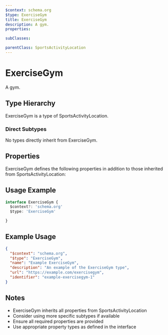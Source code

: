```yaml
---
$context: schema.org
$type: ExerciseGym
title: ExerciseGym
description: A gym.
properties:

subClasses:

parentClass: SportsActivityLocation
---
```


# ExerciseGym

A gym.

## Type Hierarchy

ExerciseGym is a type of SportsActivityLocation.

### Direct Subtypes

No types directly inherit from ExerciseGym.

## Properties

ExerciseGym defines the following properties in addition to those inherited from SportsActivityLocation:



## Usage Example

```typescript
interface ExerciseGym {
  $context?: 'schema.org'
  $type: 'ExerciseGym'

}
```

## Example Usage

```json
{
  "$context": "schema.org",
  "$type": "ExerciseGym",
  "name": "Example ExerciseGym",
  "description": "An example of the ExerciseGym type",
  "url": "https://example.com/exercisegym",
  "identifier": "example-exercisegym-1"
}
```

## Notes

- ExerciseGym inherits all properties from SportsActivityLocation
- Consider using more specific subtypes if available
- Ensure all required properties are provided
- Use appropriate property types as defined in the interface
